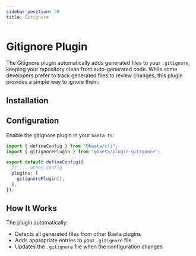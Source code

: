 ```yaml
---
sidebar_position: 50
title: Gitignore
---
```


# Gitignore Plugin

The Gitignore plugin automatically adds generated files to your `.gitignore`, keeping your repository clean from auto-generated code. While some developers prefer to track generated files to review changes, this plugin provides a simple way to ignore them.

## Installation


<PackageManagerAdd package="@baeta/plugin-gitignore" dev={true} />

## Configuration

Enable the gitignore plugin in your `baeta.ts`:

```typescript
import { defineConfig } from "@baeta/cli";
import { gitignorePlugin } from "@baeta/plugin-gitignore";

export default defineConfig({
  // ... other config  
  plugins: [
    gitignorePlugin(),
  ],
});
```

## How It Works

The plugin automatically:
- Detects all generated files from other Baeta plugins
- Adds appropriate entries to your `.gitignore` file
- Updates the `.gitignore` file when the configuration changes